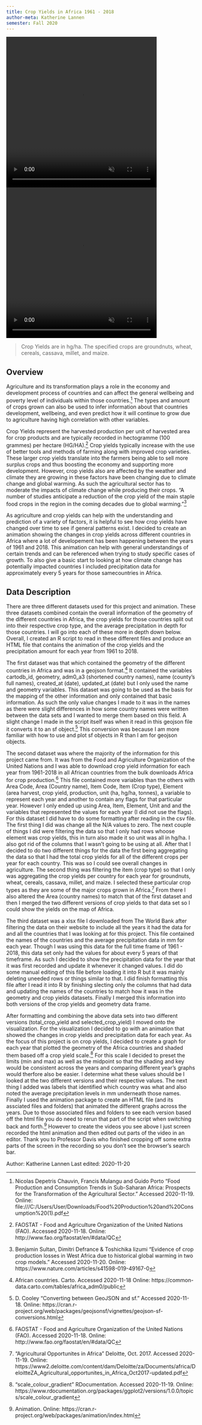 ```yaml
---
title: Crop Yields in Africa 1961 - 2018
author-meta: Katherine Lannen
semester: Fall 2020
---
```


<!-- VIDEO ON LOOP: see styles.css for formatting -->
<div class="video-wrapper">
<style>
video {
  max-width: 100%;
  max-height: 100%;
}
</style>
  <video width=400 height=400 controls preload="true" autoplay loop muted>
    <source src="https://drdavis.space/teaching/ds/sdd/media/2020/11/total_crop_yields_africa.mp4" type="video/mp4" >
  </video>
  <video width=400 height=400 controls preload="true" autoplay loop muted>
    <source src="https://drdavis.space/teaching/ds/sdd/media/2020/11/specified_crop_yields_africa.mp4" type="video/mp4" >
  </video>
</div>

> Crop Yields are in hg/ha. The specified crops are groundnuts, wheat, cereals, cassava, millet, and maize.

## Overview
Agriculture and its transformation plays a role in the economy and development process of countries and can affect the general wellbeing and poverty level of individuals 
within those countries.[^agricultureinfo] The types and amount of crops grown can also be used to infer information about that countries development, wellbeing, and even 
predict how it will continue to grow due to agriculture having high correlation with other variables.

Crop Yields represent the harvested production per unit of harvested area for crop products and are typically recorded in hectogramme (100 grammes) per 
hectare (HG/HA).[^cropyields] Crop yields typically increase with the use of better tools and methods of farming along with improved crop varieties. These larger crop 
yields translate into the farmers being able to sell more surplus crops and thus boosting the economy and supporting more development. However, crop yields also are 
affected by the weather and climate they are growing in these factors have been changing due to climate change and global warming. As such the agricultural sector has 
to moderate the impacts of climate change while producing their crops. "A number of studies anticipate a reduction of the crop yield of the main staple food crops in 
the region in the coming decades due to global warming."[^cropproduction] 

As agriculture and crop yields can help with the understanding and prediction of a variety of factors, it is helpful to see how crop yields have changed over time to 
see if general patterns exist. I decided to create an animation showing the changes in crop yields across different countries in Africa where a lot of developement 
has been happening between the years of 1961 and 2018. This animation can help with general understandings of certain trends and can be referenced when trying to study 
specific cases of growth. To also give a basic start to looking at how climate change has potentially impacted countries I included precipitation data for approximately 
every 5 years for those samecountries in Africa. 

## Data Description
There are three different datasets used for this project and animation. These three datasets combined contain the overall information of the geometry of the different 
countries in Africa, the crop yields for those countries split out into their respective crop type, and the average precipitation in depth for those countries. I will 
go into each of these more in depth down below. Overall, I created an R script to read in these different files and produce an HTML file that contains the animation of 
the crop yields and the precipitation amount for each year from 1961 to 2018.

The first dataset was that which contained the geometry of the different countries in Africa and was in a geojson format.[^africamap] It contained the variables 
cartodb_id, geometry, adm0_a3 (shortened country names), name (county's full names), created_at (date), updated_at (date) but I only used the name and geometry 
variables. This dataset was going to be used as the basis for the mapping of the other information and only contained that basic information. As such the only value 
changes I made to it was in the names as there were slight differences in how some country names were written between the data sets and I wanted to merge them based on 
this field. A slight change I made in the script itself was when it read in this geojson file it converts it to an sf object.[^geojsontosf] This conversion was because 
I am more familiar with how to use and plot sf objects in R than I am for geojson objects.

The second dataset was where the majority of the information for this project came from. It was from the Food and Agriculture Organization of the United Nations and I 
was able to download crop yield information for each year from 1961-2018 in all African countries from the bulk downloads Africa for crop production.[^cropyields] This 
file contained more variables than the others with Area Code, Area (Country name), Item Code, Item (Crop type), Element (area harvest, crop yield, production, unit 
(ha, hg/ha, tonnes), a variable to represent each year and another to contain any flags for that particular year. However I only ended up using Area, Item, Element, 
Unit and and the variables that represented the values for each year (I did not use the flags). For this dataset I did have to do some formatting after reading in the 
csv file. The first thing I did was change all the N/A values to zero. The next couple of things I did were filtering the data so that I only had rows whoose element 
was crop yields, this in turn also made it so unit was all in hg/ha. I also got rid of the columns that I wasn't going to be using at all. After that I decided to do two  different things for the data the first being aggregating the data so that I had the total crop yields for all of the different crops per year for each country. This was 
so I could see overall changes in agriculture. The second thing was filtering the item (crop type) so that I only was aggregating the crop yields per country for each 
year for groundnuts, wheat, cereals, cassava, millet, and maize. I selected these particular crop types as they are some of the major crops grown in Africa.[^importantcrops]  From there I also altered the Area (country names) to match that of the first dataset and then I merged the two different versions of crop yields to that data set so 
I could show the yields on the map of Africa.

The third dataset was a xlsx file I downloaded from The World Bank after filtering the data on their website to include all the years it had the data for and all the 
countries that I was looking at for this project. This file contained the names of the countries and the average precipitation data in mm for each year. Though I was 
using this data for the full time frame of 1961 - 2018, this data set only had the values for about every 5 years of that timeframe. As such I decided to show the 
precipitation data for the year that it was first recorded and update it whenever it changed values. I did do some manual editing of this file before loading it 
into R but it was mainly deleting uneeded rows or things similar to that. I did finish formatting this file after I read it into R by finishing slecting only the 
columns that had data and updating the names of the countries to match how it was in the geometry and crop yields datasets. Finally I merged this information into 
both versions of the crop yields and geometry data frame.

After formatting and combining the above data sets into two different versions (total_crop_yield and selected_crop_yield) I moved onto the visualization. For the 
visualization I decided to go with an animation that showed the changes in crop yields and precipitation data for each year. As the focus of this project is on crop 
yields, I decided to create a graph for each year that plotted the geometry of the Africa countries and shaded them based off a crop yield scale.[^scalegradient] For 
this scale I decided to preset the limits (min and max) as well as the midpoint so that the shading and key would be consistent across the years and comparing 
different year's graphs would therfore also be easier. I determine what these values should be I looked at the two different versions and their respective values. 
The next thing I added was labels that identified which country was what and also noted the average precipitation levels in mm underneath those names. Finally I used 
the animation package to create an HTML file (and its assciated files and folders) that animated the different graphs across the years. Due to those associated 
files and folders to see each version based off the html file you do need to rerun that part of the script when switching back and forth.[^animation] However to 
create the videos you see above I just screen recorded the html animation and then edited out parts of the video in an editor. Thank you to Professor Davis who 
finished cropping off some extra parts of the screen in the recording so you don't see the browser's search bar.

<div class="credit-line">
Author: Katherine Lannen
Last edited: 2020-11-20
</div>

[^africamap]: African countries. Carto. Accessed 2020-11-18 Online: https://common-data.carto.com/tables/africa_adm0/public 
[^cropyields]: FAOSTAT - Food and Agriculture Organization of the United Nations (FAO). Accessed 2020-11-18. Online: http://www.fao.org/faostat/en/#data/QC
[^precipitation]: Databank, World Development Indicators - The World Bank. Accessed 2020-11-19. Online: https://databank.worldbank.org/reports.aspx?source=2&series=AG.LND.PRCP.MM&country= 
[^importantcrops]: "Agricultural Opportunites in Africa" Deloitte, Oct. 2017. Accessed 2020-11-19. Online: https://www2.deloitte.com/content/dam/Deloitte/za/Documents/africa/DeloitteZA_Agricultural_opportunites_in_Africa_Oct2017-updated.pdf
[^rainfallinfo]: "Rainfall over the African continent from the 19th through the 21st century" doi: https://doi.org/10.1016/j.gloplacha.2017.12.014 Accessed 
2020-11-19. Online: https://www.sciencedirect.com/science/article/pii/S0921818117302783
[^agricultureinfo]: Nicolas Depetris Chauvin, Francis Mulangu and Guido Porto "Food Production and Consumption Trends in Sub-Saharan Africa: Prospects for the 
Transformation of the Agricultural Sector." Accessed 2020-11-19. Online: file:///C:/Users/User/Downloads/Food%20Production%20and%20Consumption%20(1).pdf
[^cropproduction]: Benjamin Sultan, Dimitri Defrance & Toshichika Iizumi "Evidence of crop production losses in West Africa due to historical global warming in 
two crop models." Accessed 2020-11-20. Online: https://www.nature.com/articles/s41598-019-49167-0
[^geojsontosf]: D. Cooley "Converting between GeoJSON and sf." Accessed 2020-11-18. Online: https://cran.r-project.org/web/packages/geojsonsf/vignettes/geojson-sf-conversions.html
[^scalegradient]: "scale_colour_gradient" RDocumentation. Accessed 2020-11-19. Online:
https://www.rdocumentation.org/packages/ggplot2/versions/1.0.0/topics/scale_colour_gradient
[^animation]: Animation. Online: https://cran.r-project.org/web/packages/animation/index.html
